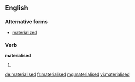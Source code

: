 ==English==

===Alternative forms===
* [[materialized]]

===Verb===
'''materialised''' 

# {{past of|materialise}}

[[de:materialised]]
[[fr:materialised]]
[[mg:materialised]]
[[vi:materialised]]